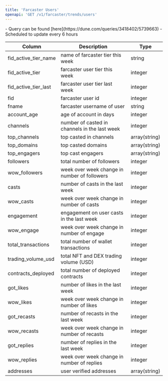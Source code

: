 ```yaml
---
title: 'Farcaster Users'
openapi: 'GET /v1/farcaster/trends/users'
---
```


<Note>
- Query can be found [here](https://dune.com/queries/3418402/5739663)
- Scheduled to update every 6 hours
</Note>

| Column                | Description                           | Type       |
| --------------------- | ------------------------------------- | ---------- |
| fid_active_tier_name  | name of farcaster tier this week    | string |
| fid_active_tier       | farcaster user tier this week        | integer        |
| fid_active_tier_last  | farcaster user tier last week | integer        |
| fid                   | farcaster user id            | integer        |
| fname                 | farcaster username of user          | string |
| account_age           | age of account in days      | integer        |
| channels              | number of casted in channels in the last week        | integer        |
| top_channels          | top casted in channels        | array(string)|
| top_domains           | top casted domains         | array(string)|
| top_engagers          | top cast engagers        | array(string)|
| followers             | total number of followers           | integer        |
| wow_followers         | week over week change in number of followers  | integer        |
| casts                 | number of casts in the last week   | integer        |
| wow_casts             | week over week change in number of casts | integer        |
| engagement            | engagement on user casts in the last week  | integer        |
| wow_engage            | week over week change in number of engage  | integer        |
| total_transactions    | total number of wallet transactions  | integer        |
| trading_volume_usd    | total NFT and DEX trading volume (USD)| integer        |
| contracts_deployed    | total number of deployed contracts  | integer        |
| got_likes             | number of likes in the last week  | integer        |
| wow_likes             | week over week change in number of likes | integer        |
| got_recasts           | number of recasts in the last week    | integer        |
| wow_recasts           | week over week change in number of recasts  | integer        |
| got_replies           | number of replies in the last week     | integer        |
| wow_replies           | week over week change in number of replies  | integer  |
| addresses             | user verified addresses         |  array(string)  |
